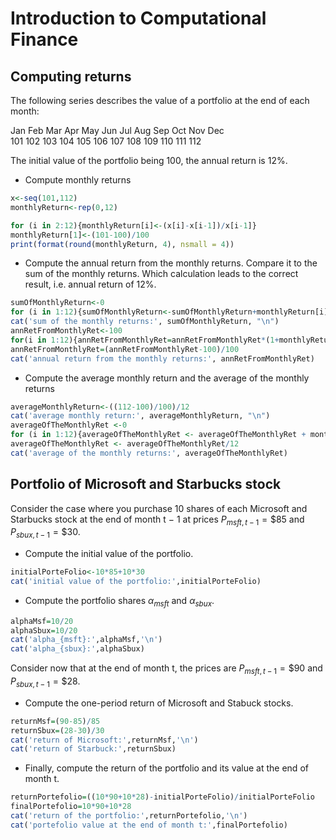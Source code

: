# Introduction to Computational Finance

## Computing returns

The following series describes the value of a portfolio at the end of each month:  
  
Jan Feb Mar Apr May Jun Jul Aug Sep Oct Nov Dec  
101 102 103 104 105 106 107 108 109 110 111 112  
  
The initial value of the portfolio being 100, the annual return is 12%.

* Compute monthly returns
```{r}
x<-seq(101,112)
monthlyReturn<-rep(0,12)

for (i in 2:12){monthlyReturn[i]<-(x[i]-x[i-1])/x[i-1]}
monthlyReturn[1]<-(101-100)/100
print(format(round(monthlyReturn, 4), nsmall = 4))
```

* Compute the annual return from the monthly returns. Compare it to the sum of the
monthly returns. Which calculation leads to the correct result, i.e. annual return of
12%.

```{r}
sumOfMonthlyReturn<-0
for (i in 1:12){sumOfMonthlyReturn<-sumOfMonthlyReturn+monthlyReturn[i]}
cat('sum of the monthly returns:', sumOfMonthlyReturn, "\n")
annRetFromMonthlyRet<-100
for(i in 1:12){annRetFromMonthlyRet=annRetFromMonthlyRet*(1+monthlyReturn[i])}
annRetFromMonthlyRet=(annRetFromMonthlyRet-100)/100
cat('annual return from the monthly returns:', annRetFromMonthlyRet)
```

* Compute the average monthly return and the average of the monthly returns
```{r}
averageMonthlyReturn<-((112-100)/100)/12
cat('average monthly return:', averageMonthlyReturn, "\n")
averageOfTheMonthlyRet <-0
for (i in 1:12){averageOfTheMonthlyRet <- averageOfTheMonthlyRet + monthlyReturn[i]}
averageOfTheMonthlyRet <- averageOfTheMonthlyRet/12
cat('average of the monthly returns:', averageOfTheMonthlyRet)
```
## Portfolio of Microsoft and Starbucks stock

Consider the case where you purchase 10 shares of each Microsoft and Starbucks stock at
the end of month t − 1 at prices $P_{msft,t−1} = \$85$ and $P_{sbux,t−1} = \$30$.

* Compute the initial value of the portfolio.
```{r}
initialPorteFolio<-10*85+10*30
cat('initial value of the portfolio:',initialPorteFolio)
```

* Compute the portfolio shares $α_{msft}$ and $α_{sbux}$.
```{r}
alphaMsf=10/20
alphaSbux=10/20
cat('alpha_{msft}:',alphaMsf,'\n')
cat('alpha_{sbux}:',alphaSbux)

```
Consider now that at the end of month t, the prices are $P_{msft,t−1} = \$90$ and $P_{sbux,t−1} = \$28$.  

* Compute the one-period return of Microsoft and Stabuck stocks.
```{r}
returnMsf=(90-85)/85
returnSbux=(28-30)/30
cat('return of Microsoft:',returnMsf,'\n')
cat('return of Starbuck:',returnSbux)
```

* Finally, compute the return of the portfolio and its value at the end of month t.
```{r}
returnPortefolio=((10*90+10*28)-initialPorteFolio)/initialPorteFolio
finalPortefolio=10*90+10*28
cat('return of the portfolio:',returnPortefolio,'\n')
cat('portefolio value at the end of month t:',finalPortefolio)
```